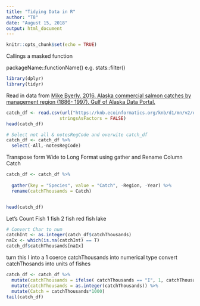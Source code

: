 ```yaml
---
title: "Tidying Data in R"
author: "T8"
date: "August 15, 2018"
output: html_document
---
```


```r
knitr::opts_chunk$set(echo = TRUE)
```

Callings a masked function

packageName::functionName()
e.g.
stats::filter()

```r
library(dplyr)
library(tidyr)
```

Read in data from [Mike Byerly. 2016. Alaska commercial salmon catches by management region (1886- 1997). Gulf of Alaska Data Portal.](https://knb.ecoinformatics.org/#view/df35b.304.2)

```r
catch_df <- read.csv(url("https://knb.ecoinformatics.org/knb/d1/mn/v2/object/df35b.302.1", method = "libcurl"),
                    stringsAsFactors = FALSE)
head(catch_df)
```

```r
# Select not all & notesRegCode and overwite catch_df
catch_df <- catch_df %>% 
  select(-All,-notesRegCode)
```

Transpose form Wide to Long Format using gather and Rename Column Catch

```r
catch_df <- catch_df %>% 
  
  gather(key = "Species", value = "Catch", -Region, -Year) %>% 
  rename(catchThousands = Catch)


head(catch_df)
```

Let's Count Fish
1 fish 2 fish red fish lake
```r
# Convert Char to num
catchInt <- as.integer(catch_df$catchThousands)
naIx <- which(is.na(catchInt) == T)
catch_df$catchThousands[naIx]
```
turn this I into a 1 
coerce catchThousands into numerical type
convert catchThosands into units of fishes

```r
catch_df <- catch_df %>% 
  mutate(catchThousands = ifelse( catchThousands == "I", 1, catchThousands)) %>% 
  mutate(catchThousands = as.integer(catchThousands)) %>% 
  mutate(Catch = catchThousands*1000)
tail(catch_df)
```
